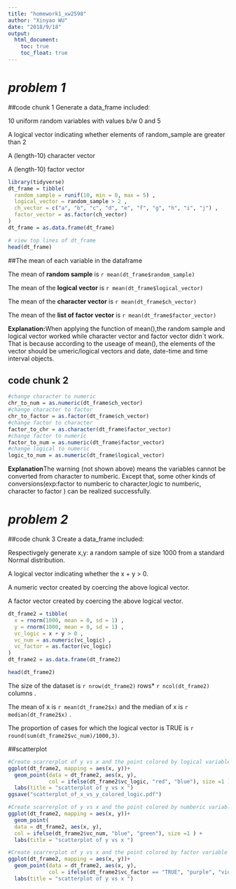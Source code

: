 ```yaml
---
title: "homework1_xw2598"
author: "Xinyao WU"
date: "2018/9/18"
output:
  html_document:
    toc: true
    toc_float: true
---
```

# *problem 1* 
##code chunk 1
  Generate a data_frame included:
  
  10 uniform random variables with values b/w 0 and 5 
  
  A logical vector indicating whether elements of random_sample are greater than 2 
  
  A (length-10) character vector 
  
  A (length-10) factor vector
```r

library(tidyverse)
dt_frame = tibble(
  random_sample = runif(10, min = 0, max = 5) ,
  logical_vector = random_sample > 2 ,
  ch_vector = c("a", "b", "c", "d", "e", "f", "g", "h", "i", "j") ,
  factor_vector = as.factor(ch_vector) 
)
dt_frame = as.data.frame(dt_frame)

# view top lines of dt_frame
head(dt_frame)

```
##The mean of each variable in the dataframe

The mean of **random sample** is `r mean(dt_frame$random_sample)`

The mean of the **logical vector** is `r mean(dt_frame$logical_vector)`

The mean of the **character vector** is `r mean(dt_frame$ch_vector)`

The mean of the **list of factor vector** is `r mean(dt_frame$factor_vector)`

**Explanation:**When applying the function of mean(),the random sample and logical vector worked while character vector and factor vector didn`t work. That is because according to the useage of mean(), the elements of the vector should be umeric/logical vectors and date, date-time and time interval objects.

## code chunk 2 

```r
#change character to numeric
chr_to_num = as.numeric(dt_frame$ch_vector) 
#change character to factor
chr_to_factor = as.factor(dt_frame$ch_vector) 
#change factor to character
factor_to_chr = as.character(dt_frame$factor_vector) 
#change factor to numeric
factor_to_num = as.numeric(dt_frame$factor_vector) 
#change logical to numeric
logic_to_num = as.numeric(dt_frame$logical_vector) 

```
**Explanation**The warning (not shown above) means the variables cannot be converted from character to numberic. Except that, some other kinds of conversions(exp:factor to numberic to character,logic to numberic, character to factor ) can be realized successfully.


# *problem 2 *
##code chunk 3
  Create a data_frame included:
  
  Respectivgely generate x,y: a random sample of size 1000 from a standard Normal distribution.
  
  A logical vector indicating whether the x + y > 0.
  
  A numeric vector created by coercing the above logical vector.
  
  A factor vector created by coercing the above logical vector.

```r
  
dt_frame2 = tibble(
  x = rnorm(1000, mean = 0, sd = 1) , 
  y = rnorm(1000, mean = 0, sd = 1) ,
  vc_logic = x + y > 0 ,
  vc_num = as.numeric(vc_logic) ,
  vc_factor = as.factor(vc_logic)
)
dt_frame2 = as.data.frame(dt_frame2)

head(dt_frame2)

```
The size of the dataset is `r nrow(dt_frame2)` rows* `r ncol(dt_frame2)` columns  .

The mean of x is `r mean(dt_frame2$x)` and the median of x is `r median(dt_frame2$x)` .

The proportion of cases for which the logical vector is TRUE is `r  round(sum(dt_frame2$vc_num)/1000,3)`.

##scatterplot

```r
#Create scarrerplot of y vs x and the point colored by logical variable
ggplot(dt_frame2, mapping = aes(x, y))+
  geom_point(data = dt_frame2, aes(x, y), 
             col = ifelse(dt_frame2$vc_logic, "red", "blue"), size =1 ) +
  labs(title = "scatterplot of y vs x ")
ggsave("scatterplot_of_x_vs_y_colored_logic.pdf")

#Create scarrerplot of y vs x and the point colored by numberic variable
ggplot(dt_frame2, mapping = aes(x, y))+
  geom_point(
  data = dt_frame2, aes(x, y), 
  col = ifelse(dt_frame2$vc_num, "blue", "green"), size =1 ) +
  labs(title = "scatterplot of y vs x ")

#Create scarrerplot of y vs x and the point colored by factor variable
ggplot(dt_frame2, mapping = aes(x, y))+
  geom_point(data = dt_frame2, aes(x, y),
             col = ifelse(dt_frame2$vc_factor == "TRUE", "purple", "violet"), size =1 ) +
  labs(title = "scatterplot of y vs x ")

```








